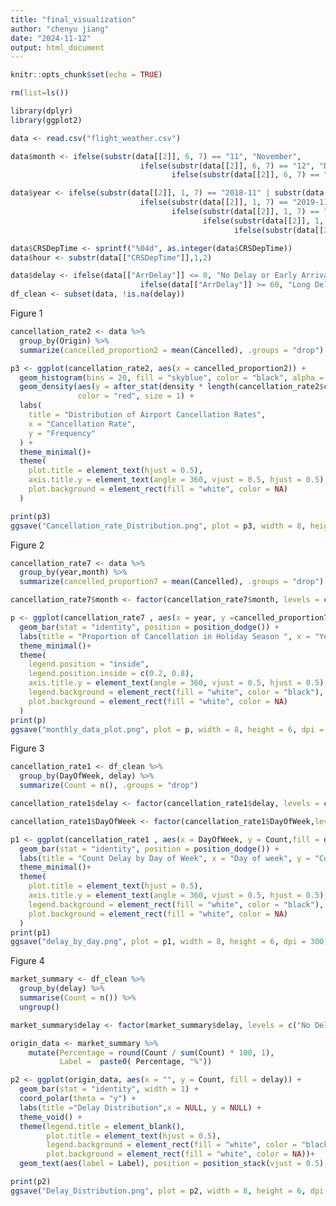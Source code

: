 ```yaml
---
title: "final_visualization"
author: "chenyu jiang"
date: "2024-11-12"
output: html_document
---
```


```r
knitr::opts_chunk$set(echo = TRUE)
```

```r
rm(list=ls())
```


```r
library(dplyr)
library(ggplot2)

data <- read.csv("flight_weather.csv")

data$month <- ifelse(substr(data[[2]], 6, 7) == "11", "November",
                             ifelse(substr(data[[2]], 6, 7) == "12", "December",
                                    ifelse(substr(data[[2]], 6, 7) == "01", "January", NA)))

data$year <- ifelse(substr(data[[2]], 1, 7) == "2018-11" | substr(data[[2]], 1, 7) == "2018-12" | substr(data[[2]], 1, 7) == "2019-01", "2018",
                             ifelse(substr(data[[2]], 1, 7) == "2019-11" | substr(data[[2]], 1, 7) == "2019-12" | substr(data[[2]], 1, 7) == "2020-01","2019",
                                    ifelse(substr(data[[2]], 1, 7) == "2021-11" | substr(data[[2]], 1, 7) == "2021-12" | substr(data[[2]], 1, 7) == "2022-01", "2021", 
                                           ifelse(substr(data[[2]], 1, 7) == "2022-11" | substr(data[[2]], 1, 7) == "2022-12" | substr(data[[2]], 1, 7) == "2023-01", "2022", 
                                                  ifelse(substr(data[[2]], 1, 7) == "2023-11" | substr(data[[2]], 1, 7) == "2023-12" | substr(data[[2]], 1, 7) == "2024-01", "2023", NA)))))

data$CRSDepTime <- sprintf("%04d", as.integer(data$CRSDepTime))
data$hour <- substr(data[["CRSDepTime"]],1,2)

data$delay <- ifelse(data[["ArrDelay"]] <= 0, "No Delay or Early Arrival",
                             ifelse(data[["ArrDelay"]] >= 60, "Long Delay(> 60 mins)", "Short delay(0-60 mins)"))
df_clean <- subset(data, !is.na(delay))
```


Figure 1
```r
cancellation_rate2 <- data %>%
  group_by(Origin) %>%
  summarize(cancelled_proportion2 = mean(Cancelled), .groups = "drop")

p3 <- ggplot(cancellation_rate2, aes(x = cancelled_proportion2)) +
  geom_histogram(bins = 20, fill = "skyblue", color = "black", alpha = 0.5) +
  geom_density(aes(y = after_stat(density * length(cancellation_rate2$cancelled_proportion2) / 500)), 
               color = "red", size = 1) +
  labs(
    title = "Distribution of Airport Cancellation Rates",
    x = "Cancellation Rate",
    y = "Frequency"
  ) +
  theme_minimal()+
  theme(
    plot.title = element_text(hjust = 0.5),
    axis.title.y = element_text(angle = 360, vjust = 0.5, hjust = 0.5),  # rotate y axis lable
    plot.background = element_rect(fill = "white", color = NA)
  )

print(p3)
ggsave("Cancellation_rate_Distribution.png", plot = p3, width = 8, height = 6, dpi = 300)

```

Figure 2
```r
cancellation_rate7 <- data %>%
  group_by(year,month) %>%
  summarize(cancelled_proportion7 = mean(Cancelled), .groups = "drop")

cancellation_rate7$month <- factor(cancellation_rate7$month, levels = c("November", "December", "January"))

p <- ggplot(cancellation_rate7 , aes(x = year, y =cancelled_proportion7, fill = month)) +
  geom_bar(stat = "identity", position = position_dodge()) +
  labs(title = "Proportion of Cancellation in Holiday Season ", x = "Year", y = "Proportion of Cancellation(%)") +
  theme_minimal()+
  theme(
    legend.position = "inside",
    legend.position.inside = c(0.2, 0.8),
    axis.title.y = element_text(angle = 360, vjust = 0.5, hjust = 0.5),  # rotate y axis lable
    legend.background = element_rect(fill = "white", color = "black"),
    plot.background = element_rect(fill = "white", color = NA)
  )
print(p)
ggsave("monthly_data_plot.png", plot = p, width = 8, height = 6, dpi = 300)
```

Figure 3
```r
cancellation_rate1 <- df_clean %>%
  group_by(DayOfWeek, delay) %>%
  summarize(Count = n(), .groups = "drop")

cancellation_rate1$delay <- factor(cancellation_rate1$delay, levels = c("No Delay or Early Arrival", "Short delay(0-60 mins)", "Long Delay(> 60 mins)"))

cancellation_rate1$DayOfWeek <- factor(cancellation_rate1$DayOfWeek,levels = c(1,2,3,4,5,6,7) , labels = c("Monday", "Tuesday", "Wednesday","Thursday","Friday","Saturday","Sunday"))

p1 <- ggplot(cancellation_rate1 , aes(x = DayOfWeek, y = Count,fill = delay)) +
  geom_bar(stat = "identity", position = position_dodge()) +
  labs(title = "Count Delay by Day of Week", x = "Day of week", y = "Count") +
  theme_minimal()+
  theme(
    plot.title = element_text(hjust = 0.5),
    axis.title.y = element_text(angle = 360, vjust = 0.5, hjust = 0.5),  # rotate y axis lable
    legend.background = element_rect(fill = "white", color = "black"),
    plot.background = element_rect(fill = "white", color = NA)
  )
print(p1)
ggsave("delay_by_day.png", plot = p1, width = 8, height = 6, dpi = 300)
```

Figure 4
```r
market_summary <- df_clean %>%
  group_by(delay) %>%
  summarise(Count = n()) %>%
  ungroup()

market_summary$delay <- factor(market_summary$delay, levels = c("No Delay or Early Arrival", "Short delay(0-60 mins)", "Long Delay(> 60 mins)"))

origin_data <- market_summary %>%
    mutate(Percentage = round(Count / sum(Count) * 100, 1),
           Label =  paste0( Percentage, "%"))

p2 <- ggplot(origin_data, aes(x = "", y = Count, fill = delay)) +
  geom_bar(stat = "identity", width = 1) +
  coord_polar(theta = "y") +
  labs(title ="Delay Distribution",x = NULL, y = NULL) +
  theme_void() +
  theme(legend.title = element_blank(),
        plot.title = element_text(hjust = 0.5),
        legend.background = element_rect(fill = "white", color = "black"),
        plot.background = element_rect(fill = "white", color = NA))+
  geom_text(aes(label = Label), position = position_stack(vjust = 0.5), color = "white", size = 4)

print(p2)
ggsave("Delay_Distribution.png", plot = p2, width = 8, height = 6, dpi = 300)
```




